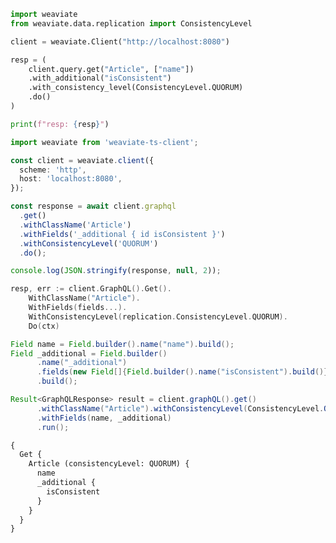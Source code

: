 

<Tabs groupId="languages">
<TabItem value="py" label="Python Client v4">
  <FilteredTextBlock
    text={PyCode}
    startMarker="START ConsistencyExample"
    endMarker="END ConsistencyExample"
    language="py"
  />
</TabItem>
<TabItem value="py3" label="Python Client v3">

```python
import weaviate
from weaviate.data.replication import ConsistencyLevel

client = weaviate.Client("http://localhost:8080")

resp = (
    client.query.get("Article", ["name"])
    .with_additional("isConsistent")
    .with_consistency_level(ConsistencyLevel.QUORUM)
    .do()
)

print(f"resp: {resp}")
```

</TabItem>
<TabItem value="js" label="JavaScript/TypeScript">

```ts
import weaviate from 'weaviate-ts-client';

const client = weaviate.client({
  scheme: 'http',
  host: 'localhost:8080',
});

const response = await client.graphql
  .get()
  .withClassName('Article')
  .withFields('_additional { id isConsistent }')
  .withConsistencyLevel('QUORUM')
  .do();

console.log(JSON.stringify(response, null, 2));
```

</TabItem>
<TabItem value="go" label="Go">

```go
resp, err := client.GraphQL().Get().
    WithClassName("Article").
    WithFields(fields...).
    WithConsistencyLevel(replication.ConsistencyLevel.QUORUM).
    Do(ctx)
```

</TabItem>
<TabItem value="java" label="Java">

```java
Field name = Field.builder().name("name").build();
Field _additional = Field.builder()
      .name("_additional")
      .fields(new Field[]{Field.builder().name("isConsistent").build()})
      .build();

Result<GraphQLResponse> result = client.graphQL().get()
      .withClassName("Article").withConsistencyLevel(ConsistencyLevel.QUORUM)
      .withFields(name, _additional)
      .run();
```

</TabItem>
<TabItem value="graphql" label="GraphQL">

```graphql
{
  Get {
    Article (consistencyLevel: QUORUM) {
      name
      _additional {
        isConsistent
      }
    }
  }
}
```

</TabItem>
</Tabs>
